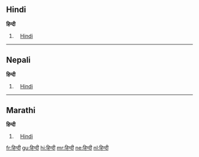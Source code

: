 == Hindi ==
'''हिन्दी'''

# [[Hindi]]

----

== Nepali ==
'''हिन्दी'''

# [[Hindi]]

----

== Marathi ==
'''हिन्दी'''

# [[Hindi]]

[[fr:हिन्दी]]
[[gu:हिन्दी]]
[[hi:हिन्दी]]
[[mr:हिन्दी]]
[[ne:हिन्दी]]
[[nl:हिन्दी]]